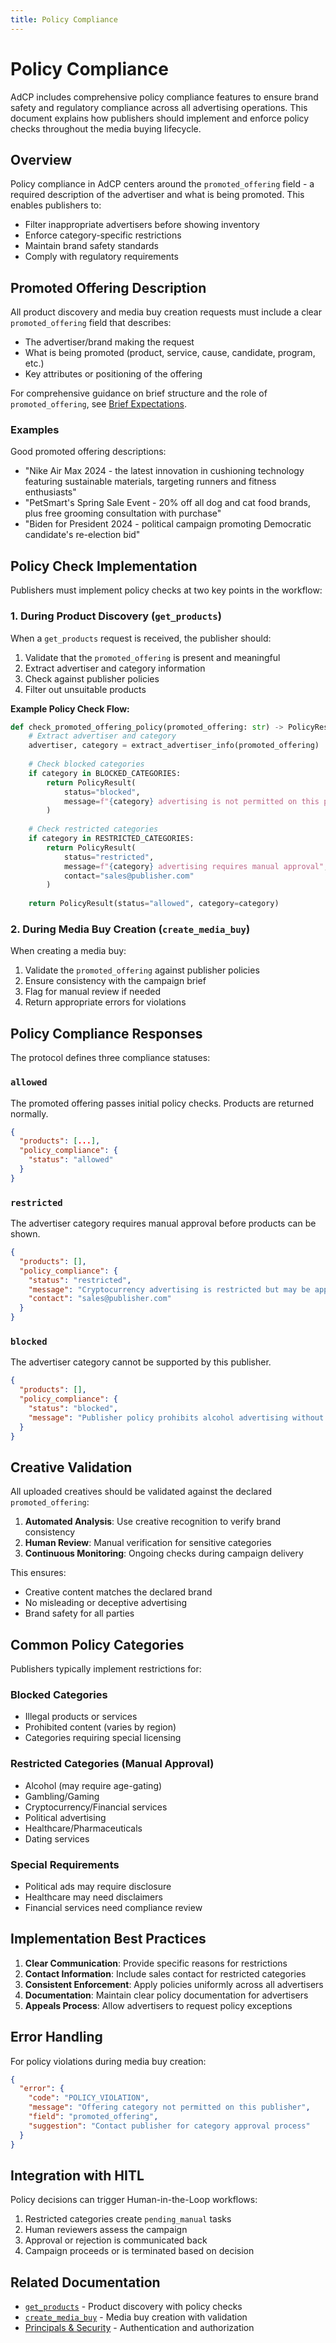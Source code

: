 ```yaml
---
title: Policy Compliance
---
```


# Policy Compliance

AdCP includes comprehensive policy compliance features to ensure brand safety and regulatory compliance across all advertising operations. This document explains how publishers should implement and enforce policy checks throughout the media buying lifecycle.

## Overview

Policy compliance in AdCP centers around the `promoted_offering` field - a required description of the advertiser and what is being promoted. This enables publishers to:

- Filter inappropriate advertisers before showing inventory
- Enforce category-specific restrictions
- Maintain brand safety standards
- Comply with regulatory requirements

## Promoted Offering Description

All product discovery and media buy creation requests must include a clear `promoted_offering` field that describes:

- The advertiser/brand making the request
- What is being promoted (product, service, cause, candidate, program, etc.)
- Key attributes or positioning of the offering

For comprehensive guidance on brief structure and the role of `promoted_offering`, see [Brief Expectations](../product-discovery/brief-expectations.mdx).

### Examples

Good promoted offering descriptions:
- "Nike Air Max 2024 - the latest innovation in cushioning technology featuring sustainable materials, targeting runners and fitness enthusiasts"
- "PetSmart's Spring Sale Event - 20% off all dog and cat food brands, plus free grooming consultation with purchase"
- "Biden for President 2024 - political campaign promoting Democratic candidate's re-election bid"

## Policy Check Implementation

Publishers must implement policy checks at two key points in the workflow:

### 1. During Product Discovery (`get_products`)

When a `get_products` request is received, the publisher should:

1. Validate that the `promoted_offering` is present and meaningful
2. Extract advertiser and category information
3. Check against publisher policies
4. Filter out unsuitable products

**Example Policy Check Flow:**
```python
def check_promoted_offering_policy(promoted_offering: str) -> PolicyResult:
    # Extract advertiser and category
    advertiser, category = extract_advertiser_info(promoted_offering)
    
    # Check blocked categories
    if category in BLOCKED_CATEGORIES:
        return PolicyResult(
            status="blocked",
            message=f"{category} advertising is not permitted on this publisher"
        )
    
    # Check restricted categories
    if category in RESTRICTED_CATEGORIES:
        return PolicyResult(
            status="restricted",
            message=f"{category} advertising requires manual approval",
            contact="sales@publisher.com"
        )
    
    return PolicyResult(status="allowed", category=category)
```

### 2. During Media Buy Creation (`create_media_buy`)

When creating a media buy:

1. Validate the `promoted_offering` against publisher policies
2. Ensure consistency with the campaign brief
3. Flag for manual review if needed
4. Return appropriate errors for violations

## Policy Compliance Responses

The protocol defines three compliance statuses:

### `allowed`
The promoted offering passes initial policy checks. Products are returned normally.

```json
{
  "products": [...],
  "policy_compliance": {
    "status": "allowed"
  }
}
```

### `restricted`
The advertiser category requires manual approval before products can be shown.

```json
{
  "products": [],
  "policy_compliance": {
    "status": "restricted",
    "message": "Cryptocurrency advertising is restricted but may be approved on a case-by-case basis.",
    "contact": "sales@publisher.com"
  }
}
```

### `blocked`
The advertiser category cannot be supported by this publisher.

```json
{
  "products": [],
  "policy_compliance": {
    "status": "blocked",
    "message": "Publisher policy prohibits alcohol advertising without age verification capabilities."
  }
}
```

## Creative Validation

All uploaded creatives should be validated against the declared `promoted_offering`:

1. **Automated Analysis**: Use creative recognition to verify brand consistency
2. **Human Review**: Manual verification for sensitive categories
3. **Continuous Monitoring**: Ongoing checks during campaign delivery

This ensures:
- Creative content matches the declared brand
- No misleading or deceptive advertising
- Brand safety for all parties

## Common Policy Categories

Publishers typically implement restrictions for:

### Blocked Categories
- Illegal products or services
- Prohibited content (varies by region)
- Categories requiring special licensing

### Restricted Categories (Manual Approval)
- Alcohol (may require age-gating)
- Gambling/Gaming
- Cryptocurrency/Financial services
- Political advertising
- Healthcare/Pharmaceuticals
- Dating services

### Special Requirements
- Political ads may require disclosure
- Healthcare may need disclaimers
- Financial services need compliance review

## Implementation Best Practices

1. **Clear Communication**: Provide specific reasons for restrictions
2. **Contact Information**: Include sales contact for restricted categories
3. **Consistent Enforcement**: Apply policies uniformly across all advertisers
4. **Documentation**: Maintain clear policy documentation for advertisers
5. **Appeals Process**: Allow advertisers to request policy exceptions

## Error Handling

For policy violations during media buy creation:

```json
{
  "error": {
    "code": "POLICY_VIOLATION",
    "message": "Offering category not permitted on this publisher",
    "field": "promoted_offering",
    "suggestion": "Contact publisher for category approval process"
  }
}
```

## Integration with HITL

Policy decisions can trigger Human-in-the-Loop workflows:

1. Restricted categories create `pending_manual` tasks
2. Human reviewers assess the campaign
3. Approval or rejection is communicated back
4. Campaign proceeds or is terminated based on decision

## Related Documentation

- [`get_products`](../task-reference/get_products.mdx) - Product discovery with policy checks
- [`create_media_buy`](../task-reference/create_media_buy.mdx) - Media buy creation with validation
- [Principals & Security](../advanced-topics/principals-and-security.mdx) - Authentication and authorization